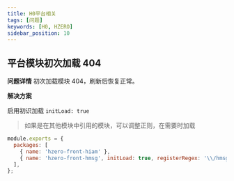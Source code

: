 ```yaml
---
title: H0平台相关
tags: [问题]
keywords: [H0, HZERO]
sidebar_position: 10
---
```


## 平台模块初次加载 404

**问题详情**
初次加载模块 404，刷新后恢复正常。

**解决方案**

启用初识加载 `initLoad: true`

> 如果是在其他模块中引用的模块，可以调整正则，在需要时加载

```js title=hzerorc.js
module.exports = {
  packages: [
    { name: 'hzero-front-hiam' },
    { name: 'hzero-front-hmsg', initLoad: true, registerRegex: '\\/hmsg\\/' },
  ],
};
```
